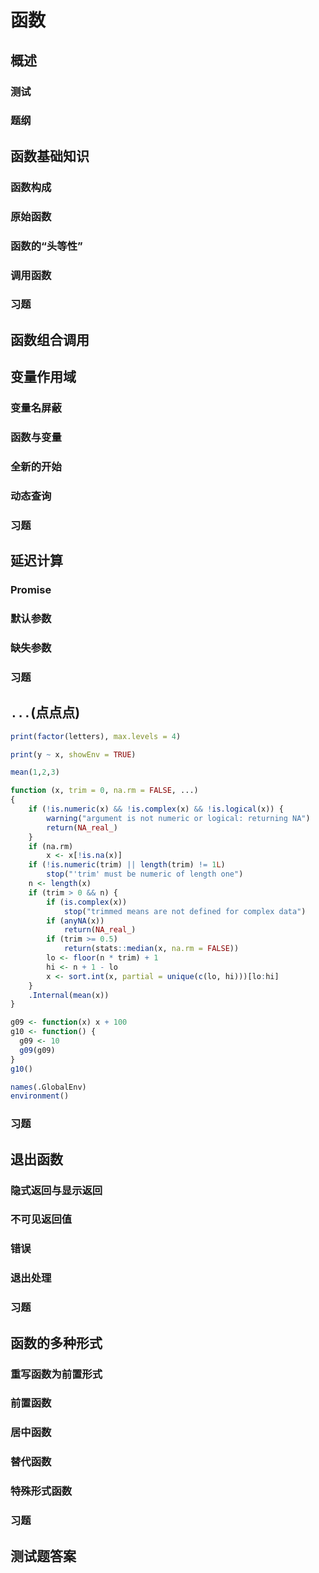 # 函数 {#functions}

## 概述

### 测试 {-}

### 题纲 {-}

## 函数基础知识

### 函数构成 {#function-components}

### 原始函数

### 函数的“头等性”

### 调用函数

### 习题

## 函数组合调用 {#function-composition}

## 变量作用域 {#lexical-scoping}

### 变量名屏蔽

### 函数与变量

### 全新的开始

### 动态查询

### 习题

## 延迟计算 {#lazy-evaluation}

### Promise

### 默认参数 

### 缺失参数 {#missing-arguments}

### 习题

## `...`(点点点)
```r
print(factor(letters), max.levels = 4)

print(y ~ x, showEnv = TRUE)
```

```r
mean(1,2,3)
```

```r
function (x, trim = 0, na.rm = FALSE, ...) 
{
    if (!is.numeric(x) && !is.complex(x) && !is.logical(x)) {
        warning("argument is not numeric or logical: returning NA")
        return(NA_real_)
    }
    if (na.rm) 
        x <- x[!is.na(x)]
    if (!is.numeric(trim) || length(trim) != 1L) 
        stop("'trim' must be numeric of length one")
    n <- length(x)
    if (trim > 0 && n) {
        if (is.complex(x)) 
            stop("trimmed means are not defined for complex data")
        if (anyNA(x)) 
            return(NA_real_)
        if (trim >= 0.5) 
            return(stats::median(x, na.rm = FALSE))
        lo <- floor(n * trim) + 1
        hi <- n + 1 - lo
        x <- sort.int(x, partial = unique(c(lo, hi)))[lo:hi]
    }
    .Internal(mean(x))
}
```

```r
g09 <- function(x) x + 100
g10 <- function() {
  g09 <- 10
  g09(g09)
}
g10()
```

```r
names(.GlobalEnv)
environment()
```
### 习题

## 退出函数

### 隐式返回与显示返回

### 不可见返回值

### 错误

### 退出处理

### 习题

## 函数的多种形式 {#function-form}

### 重写函数为前置形式 {#prefix-transform}

### 前置函数 {#prefix-form}

### 居中函数

### 替代函数

### 特殊形式函数

### 习题

## 测试题答案 {#function-quiz-answer}
